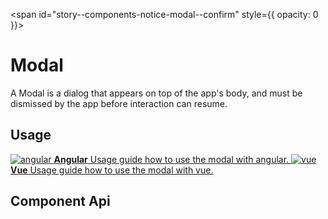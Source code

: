 
<span id="story--components-notice-modal--confirm" style={{ opacity: 0 }}></span>

# Modal

A Modal is a dialog that appears on top of the app's body, and must be dismissed by the app before interaction can resume.

<Canvas>
  <Story id="components-notice-modal--confirm" />
</Canvas>

## Usage


<div className="link-list">
  <a className="link-item" href="?path=/docs/getting-started-angular-usage-of-modal--page">
    <img src={AngularLogo} alt="angular" />
    <span>
      <strong>Angular</strong>
      Usage guide how to use the modal with angular.
    </span>
  </a>
  <a className="link-item" href="?path=/docs/getting-started-vue-usage-of-modal--page">
    <img src={VueLogo} alt="vue" />
    <span>
      <strong>Vue</strong>
      Usage guide how to use the modal with vue.
    </span>
  </a>
</div>

## Component Api

<Description markdown={readme} />
<Description markdown={modalHeader} />
<Description markdown={modalBody} />
<Description markdown={modalFooter} />
<Description markdown={modalActions} />

<br />


<Description markdown={testing} />

<bal-doc-github link="/components/notice/bal-modal/stories/bal-modal.docs.mdx"></bal-doc-github>
